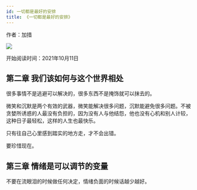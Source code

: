 ```yaml
---
id: 一切都是最好的安排
title: 《一切都是最好的安排》
---
```


作者：加措

![](https://images.shiguangping.com/imgs/s27252571.jpg)

<TipBox>
  开始阅读时间：2021年10月11日
</TipBox>

## 第二章 我们该如何与这个世界相处

<CardBox>很多事情不是逃避可以解决的，很多东西不是掩饰就可以抹去的。</CardBox>

<CardBox img='https://images.shiguangping.com/imgs/20211011133405.png' />

<CardBox>微笑和沉默是两个有效的武器，微笑能解决很多问题，沉默能避免很多问题。不被贪婪所诱惑的人最没有负担的，因为没有人与他结怨，他也没有心机和别人计较，这种日子最轻松，这样的人生也最快乐。</CardBox>

<CardBox>只有往自己心里感到踏实的地方走，才不会出错。</CardBox>

<CardBox img='https://images.shiguangping.com/imgs/20211011150105.png'>要珍惜现在。</CardBox>

<CardBox img='https://images.shiguangping.com/imgs/20211011150451.png' />

<CardBox img='https://images.shiguangping.com/imgs/20211011151530.png' />

<CardBox img='https://images.shiguangping.com/imgs/20211011152030.png' />

<CardBox img='https://images.shiguangping.com/imgs/20211011152646.png' />

<CardBox img='https://images.shiguangping.com/imgs/20211011153106.png'/>

<CardBox img='https://images.shiguangping.com/imgs/20211011153611.png'/>

<CardBox img='https://images.shiguangping.com/imgs/20211011153858.png'/>

<CardBox img='https://images.shiguangping.com/imgs/20211011155554.png'/>

##  第三章 情绪是可以调节的变量

<CardBox>不要在流眼泪的时候做任何决定，情绪负面的时候话越少越好。</CardBox>
